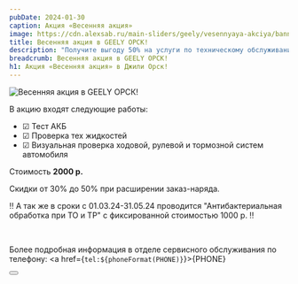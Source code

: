 ```yaml
---
pubDate: 2024-01-30
caption: Акция «Весенняя акция»
image: https://cdn.alexsab.ru/main-sliders/geely/vesennyaya-akciya/banner_767x575.webp
title: Весенняя акция в GEELY ОРСК!
description: "Получите выгоду 50% на услуги по техническому обслуживанию автомобиля"
breadcrumb: Весенняя акция в GEELY ОРСК!
h1: Акция «Весенняя акция» в Джили Орск!
---
```


<picture>
    <source media="(min-width: 1200px)" srcset="https://cdn.alexsab.ru/main-sliders/geely/vesennyaya-akciya/banner_1920x637.webp" />
    <source media="(min-width: 942px)" srcset="https://cdn.alexsab.ru/main-sliders/geely/vesennyaya-akciya/banner_941x460.webp" />
    <source media="(min-width: 576px)" srcset="https://cdn.alexsab.ru/main-sliders/geely/vesennyaya-akciya/banner_767x575.webp" />
    <source media="(min-width: 320px)" srcset="https://cdn.alexsab.ru/main-sliders/geely/vesennyaya-akciya/banner_1280x1280.webp" />
    <img src="https://cdn.alexsab.ru/main-sliders/geely/vesennyaya-akciya/banner_1920x637.webp" class="w-full" alt="Весенняя акция в GEELY ОРСК!" />
</picture>
<br/>

В акцию входят следующие работы:

- ☑ Тест АКБ
- ☑ Проверка тех жидкостей
- ☑ Визуальная проверка ходовой, рулевой и тормозной систем автомобиля

Стоимость **2000 р.**

Скидки от 30% до 50% при расширении заказ-наряда.

‼ А так же в сроки с 01.03.24-31.05.24 проводится "Антибактериальная обработка при ТО и ТР" с фиксированной стоимостью 1000 р. ‼

&nbsp;

Более подробная информация в отделе сервисного обслуживания по телефону: <a href={`tel:${phoneFormat(PHONE)}`}>{PHONE}</a>

<div class="flex justify-center mt-10 mb-5">
    <Button
        classes="popup-link block !px-4 xl:!px-8 !py-2 xl:!py-3 !text-white !no-underline"
        url="#common-modal"
        title="Подробнее"
        dataTitle="Заказать обратный звонок"
        dataFormName={`Весенняя акция в GEELY ОРСК`}
    />
</div>
